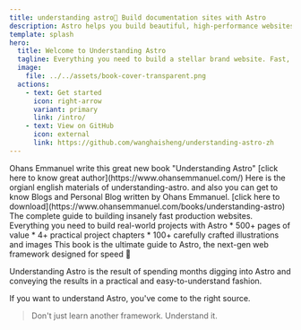 ```yaml
---
title: understanding astro🌟 Build documentation sites with Astro
description: Astro helps you build beautiful, high-performance websites for brand.
template: splash
hero:
  title: Welcome to Understanding Astro
  tagline: Everything you need to build a stellar brand website. Fast, accessible, and easy-to-use.
  image:
    file: ../../assets/book-cover-transparent.png
  actions:
    - text: Get started
      icon: right-arrow
      variant: primary
      link: /intro/
    - text: View on GitHub
      icon: external
      link: https://github.com/wanghaisheng/understanding-astro-zh
---
```




<CardGrid stagger>
<Card title="Ohans Emmanuel" icon="open-book">
Ohans Emmanuel write this great new book "Understanding Astro"
[click here to know great author](https://www.ohansemmanuel.com/)
</Card>
<Card title="English PDF download" icon="rocket">
Here is the orgianl english materials of understanding-astro. and also you can get to know Blogs
and Personal Blog written by Ohans Emmanuel.
[click here to download](https://www.ohansemmanuel.com/books/understanding-astro)
</Card>
<Card title="outline of book Understanding Astro" icon="puzzle">
The complete guide to building insanely fast production websites.
Everything you need to build real-world projects with Astro
* 500+ pages of value
* 4+ practical project chapters
* 100+ carefully crafted illustrations and images
</Card>
</CardGrid>



<AboutAstro title="Fist book about">
This book is the ultimate guide to Astro, the next-gen web framework designed for speed 🚀

Understanding Astro is the result of spending months digging into Astro and conveying the results in a practical and easy-to-understand fashion.

If you want to understand Astro, you've come to the right source.

> Don't just learn another framework. Understand it.

</AboutAstro>
